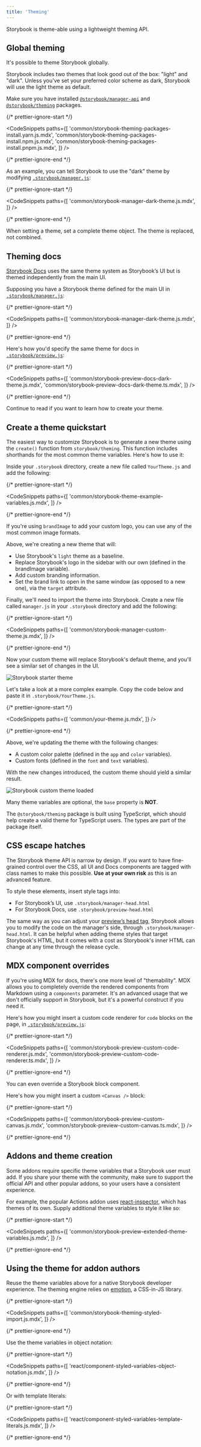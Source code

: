 ```yaml
---
title: 'Theming'
---
```


<YouTubeCallout id="x2nGXHAKOrE" title="Storybook Theming" />

Storybook is theme-able using a lightweight theming API.

## Global theming

It's possible to theme Storybook globally.

Storybook includes two themes that look good out of the box: "light" and "dark". Unless you've set your preferred color scheme as dark, Storybook will use the light theme as default.

Make sure you have installed [`@storybook/manager-api`](https://www.npmjs.com/package/@storybook/manager-api) and [`@storybook/theming`](https://www.npmjs.com/package/@storybook/theming) packages.

{/* prettier-ignore-start */}

<CodeSnippets
  paths={[
    'common/storybook-theming-packages-install.yarn.js.mdx',
    'common/storybook-theming-packages-install.npm.js.mdx',
    'common/storybook-theming-packages-install.pnpm.js.mdx',
  ]}
/>

{/* prettier-ignore-end */}

As an example, you can tell Storybook to use the "dark" theme by modifying [`.storybook/manager.js`](./features-and-behavior.md):

{/* prettier-ignore-start */}

<CodeSnippets
  paths={[
    'common/storybook-manager-dark-theme.js.mdx',
  ]}
/>

{/* prettier-ignore-end */}

When setting a theme, set a complete theme object. The theme is replaced, not combined.

## Theming docs

[Storybook Docs](../writing-docs/index.md) uses the same theme system as Storybook’s UI but is themed independently from the main UI.

Supposing you have a Storybook theme defined for the main UI in [`.storybook/manager.js`](./features-and-behavior.md):

{/* prettier-ignore-start */}

<CodeSnippets
  paths={[
    'common/storybook-manager-dark-theme.js.mdx',
  ]}
/>

{/* prettier-ignore-end */}

Here's how you'd specify the same theme for docs in [`.storybook/preview.js`](./index.md#configure-story-rendering):

{/* prettier-ignore-start */}

<CodeSnippets
  paths={[
    'common/storybook-preview-docs-dark-theme.js.mdx',
    'common/storybook-preview-docs-dark-theme.ts.mdx',
  ]}
/>

{/* prettier-ignore-end */}

Continue to read if you want to learn how to create your theme.

## Create a theme quickstart

The easiest way to customize Storybook is to generate a new theme using the `create()` function from `storybook/theming`. This function includes shorthands for the most common theme variables. Here's how to use it:

Inside your `.storybook` directory, create a new file called `YourTheme.js` and add the following:

{/* prettier-ignore-start */}

<CodeSnippets
  paths={[
    'common/storybook-theme-example-variables.js.mdx',
  ]}
/>

{/* prettier-ignore-end */}

<Callout variant="info" icon="💡">

If you're using `brandImage` to add your custom logo, you can use any of the most common image formats.

</Callout>

Above, we're creating a new theme that will:

- Use Storybook's `light` theme as a baseline.
- Replace Storybook's logo in the sidebar with our own (defined in the brandImage variable).
- Add custom branding information.
- Set the brand link to open in the same window (as opposed to a new one), via the `target` attribute.

Finally, we'll need to import the theme into Storybook. Create a new file called `manager.js` in your `.storybook` directory and add the following:

{/* prettier-ignore-start */}

<CodeSnippets
  paths={[
    'common/storybook-manager-custom-theme.js.mdx',
  ]}
/>

{/* prettier-ignore-end */}

Now your custom theme will replace Storybook's default theme, and you'll see a similar set of changes in the UI.

![Storybook starter theme](./storybook-starter-custom-theme.png)

Let's take a look at a more complex example. Copy the code below and paste it in `.storybook/YourTheme.js`.

{/* prettier-ignore-start */}

<CodeSnippets
  paths={[
    'common/your-theme.js.mdx',
  ]}
/>

{/* prettier-ignore-end */}

Above, we're updating the theme with the following changes:

- A custom color palette (defined in the `app` and `color` variables).
- Custom fonts (defined in the `font` and `text` variables).

With the new changes introduced, the custom theme should yield a similar result.

![Storybook custom theme loaded](./storybook-custom-theme.png)

<Callout variant="info" icon="💡">

Many theme variables are optional, the <code>base</code> property is **NOT**.

</Callout>

The `@storybook/theming` package is built using TypeScript, which should help create a valid theme for TypeScript users. The types are part of the package itself.

## CSS escape hatches

The Storybook theme API is narrow by design. If you want to have fine-grained control over the CSS, all UI and Docs components are tagged with class names to make this possible. **Use at your own risk** as this is an advanced feature.

To style these elements, insert style tags into:

- For Storybook’s UI, use `.storybook/manager-head.html`
- For Storybook Docs, use `.storybook/preview-head.html`

<Callout variant="warning" title="Caution">

The same way as you can adjust your [preview’s head tag](../configure/story-rendering.md#adding-to-head), Storybook allows you to modify the code on the manager's side, through `.storybook/manager-head.html`. It can be helpful when adding theme styles that target Storybook's HTML, but it comes with a cost as Storybook's inner HTML can change at any time through the release cycle.

</Callout>

## MDX component overrides

If you're using MDX for docs, there's one more level of "themability". MDX allows you to completely override the rendered components from Markdown using a `components` parameter. It's an advanced usage that we don't officially support in Storybook, but it's a powerful construct if you need it.

Here's how you might insert a custom code renderer for `code` blocks on the page, in [`.storybook/preview.js`](./index.md#configure-story-rendering):

{/* prettier-ignore-start */}

<CodeSnippets
  paths={[
    'common/storybook-preview-custom-code-renderer.js.mdx',
    'common/storybook-preview-custom-code-renderer.ts.mdx',
  ]}
/>

{/* prettier-ignore-end */}

You can even override a Storybook block component.

Here's how you might insert a custom `<Canvas />` block:

{/* prettier-ignore-start */}

<CodeSnippets
  paths={[
    'common/storybook-preview-custom-canvas.js.mdx',
    'common/storybook-preview-custom-canvas.ts.mdx',
  ]}
/>

{/* prettier-ignore-end */}

## Addons and theme creation

Some addons require specific theme variables that a Storybook user must add. If you share your theme with the community, make sure to support the official API and other popular addons, so your users have a consistent experience.

For example, the popular Actions addon uses [react-inspector](https://github.com/xyc/react-inspector/blob/master/src/styles/themes/chromeLight.js), which has themes of its own. Supply additional theme variables to style it like so:

{/* prettier-ignore-start */}

<CodeSnippets
  paths={[
    'common/storybook-preview-extended-theme-variables.js.mdx',
  ]}
/>

{/* prettier-ignore-end */}

## Using the theme for addon authors

Reuse the theme variables above for a native Storybook developer experience. The theming engine relies on [emotion](https://emotion.sh/), a CSS-in-JS library.

{/* prettier-ignore-start */}

<CodeSnippets
  paths={[
    'common/storybook-theming-styled-import.js.mdx',
  ]}
/>

{/* prettier-ignore-end */}

Use the theme variables in object notation:

{/* prettier-ignore-start */}

<CodeSnippets
  paths={[
    'react/component-styled-variables-object-notation.js.mdx',
  ]}
/>

{/* prettier-ignore-end */}

Or with template literals:

{/* prettier-ignore-start */}

<CodeSnippets
  paths={[
    'react/component-styled-variables-template-literals.js.mdx',
  ]}
/>

{/* prettier-ignore-end */}

